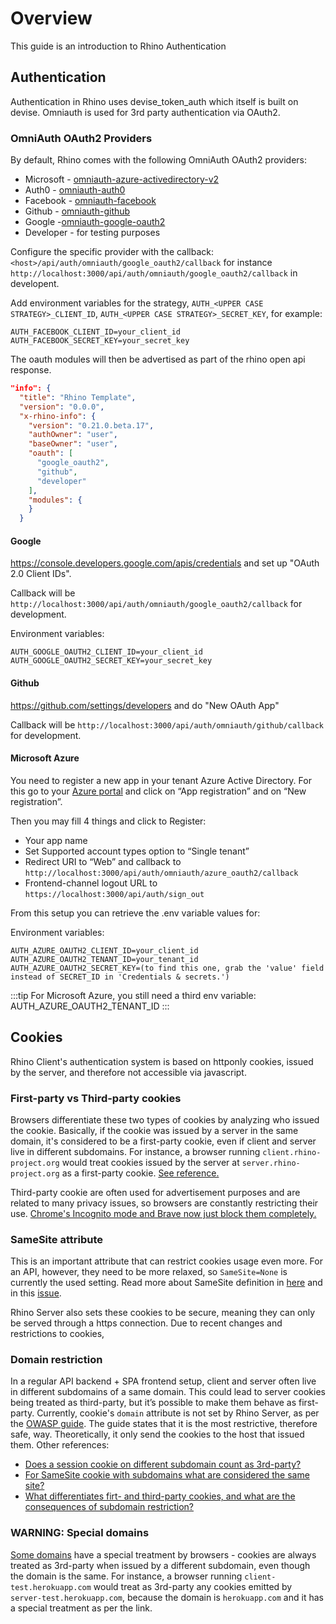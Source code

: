 # Overview

This guide is an introduction to Rhino Authentication

## Authentication

Authentication in Rhino uses devise_token_auth which itself is built on devise. Omniauth is used for 3rd party authentication via OAuth2.

### OmniAuth OAuth2 Providers

By default, Rhino comes with the following OmniAuth OAuth2 providers:

- Microsoft - [omniauth-azure-activedirectory-v2](https://github.com/RIPAGlobal/omniauth-azure-activedirectory-v2)
- Auth0 - [omniauth-auth0](https://github.com/auth0/omniauth-auth0)
- Facebook - [omniauth-facebook](https://github.com/simi/omniauth-facebook)
- Github - [omniauth-github](https://github.com/omniauth/omniauth)
- Google -[omniauth-google-oauth2](https://github.com/zquestz/omniauth-google-oauth2)
- Developer - for testing purposes

Configure the specific provider with the callback: `<host>/api/auth/omniauth/google_oauth2/callback` for instance `http://localhost:3000/api/auth/omniauth/google_oauth2/callback` in developent.

Add environment variables for the strategy, `AUTH_<UPPER CASE STRATEGY>_CLIENT_ID`, `AUTH_<UPPER CASE STRATEGY>_SECRET_KEY`, for example:

```
AUTH_FACEBOOK_CLIENT_ID=your_client_id
AUTH_FACEBOOK_SECRET_KEY=your_secret_key
```

The oauth modules will then be advertised as part of the rhino open api response.

```json
"info": {
  "title": "Rhino Template",
  "version": "0.0.0",
  "x-rhino-info": {
    "version": "0.21.0.beta.17",
    "authOwner": "user",
    "baseOwner": "user",
    "oauth": [
      "google_oauth2",
      "github",
      "developer"
    ],
    "modules": {
    }
  }
```

#### Google

https://console.developers.google.com/apis/credentials and set up "OAuth 2.0 Client IDs".

Callback will be `http://localhost:3000/api/auth/omniauth/google_oauth2/callback` for development.

Environment variables:

```
AUTH_GOOGLE_OAUTH2_CLIENT_ID=your_client_id
AUTH_GOOGLE_OAUTH2_SECRET_KEY=your_secret_key
```

#### Github

https://github.com/settings/developers and do "New OAuth App"

Callback will be `http://localhost:3000/api/auth/omniauth/github/callback` for development.

#### Microsoft Azure

You need to register a new app in your tenant Azure Active Directory. For this go to your [Azure portal](https://portal.azure.com/?quickstart=True#blade/Microsoft_AAD_IAM/ActiveDirectoryMenuBlade/RegisteredApps) and click on “App registration” and on “New registration”.

Then you may fill 4 things and click to Register:

- Your app name
- Set Supported account types option to “Single tenant”
- Redirect URI to “Web” and callback to `http://localhost:3000/api/auth/omniauth/azure_oauth2/callback`
- Frontend-channel logout URL to `https://localhost:3000/api/auth/sign_out`

From this setup you can retrieve the .env variable values for:

Environment variables:

```
AUTH_AZURE_OAUTH2_CLIENT_ID=your_client_id
AUTH_AZURE_OAUTH2_TENANT_ID=your_tenant_id
AUTH_AZURE_OAUTH2_SECRET_KEY=(to find this one, grab the 'value' field instead of SECRET_ID in 'Credentials & secrets.')
```

:::tip
For Microsoft Azure, you still need a third env variable: AUTH_AZURE_OAUTH2_TENANT_ID
:::

## Cookies

Rhino Client's authentication system is based on httponly cookies, issued by the server, and therefore not accessible via javascript.

### First-party vs Third-party cookies

Browsers differentiate these two types of cookies by analyzing who issued the cookie. Basically, if the cookie was issued by a server in the same domain, it's considered to be a first-party cookie, even if client and server live in different subdomains. For instance, a browser running `client.rhino-project.org` would treat cookies issued by the server at `server.rhino-project.org` as a first-party cookie. [See reference.](https://www.cookiepro.com/knowledge/whats-the-difference-between-first-and-third-party-cookies/#:~:text=The%20main%20differences%20between%20first,loaded%20on%20the%20publisher's%20website.)

Third-party cookie are often used for advertisement purposes and are related to many privacy issues, so browsers are constantly restricting their use. [Chrome's Incognito mode and Brave now just block them completely.](https://venturebeat.com/2020/05/19/google-chrome-83/#:~:text=In%20Incognito%20mode%2C%20Chrome%20doesn,icon%20in%20the%20address%20bar.)

### SameSite attribute

This is an important attribute that can restrict cookies usage even more. For an API, however, they need to be more relaxed, so `SameSite=None` is currently the used setting. Read more about SameSite definition in [here](https://web.dev/samesite-cookies-explained/) and in this [issue](https://github.com/google/google-api-javascript-client/issues/561).

Rhino Server also sets these cookies to be secure, meaning they can only be served through a https connection. Due to recent changes and restrictions to cookies,

### Domain restriction

In a regular API backend + SPA frontend setup, client and server often live in different subdomains of a same domain. This could lead to server cookies being treated as third-party, but it’s possible to make them behave as first-party. Currently, cookie's `domain` attribute is not set by Rhino Server, as per the [OWASP guide](https://cheatsheetseries.owasp.org/cheatsheets/Session_Management_Cheat_Sheet.html#domain-and-path-attributes). The guide states that it is the most restrictive, therefore safe, way. Theoretically, it only send the cookies to the host that issued them. Other references:

- [Does a session cookie on different subdomain count as 3rd-party?](https://stackoverflow.com/questions/10092567/does-a-session-cookie-on-different-subdomain-count-as-3rd-party)
- [For SameSite cookie with subdomains what are considered the same site?](https://security.stackexchange.com/questions/223473/for-samesite-cookie-with-subdomains-what-are-considered-the-same-site)
- [What differentiates firt- and third-party cookies, and what are the consequences of subdomain restriction?](https://helpcentre.atinternet-solutions.com/hc/en-gb/articles/360000329339-What-differentiates-first-and-third-party-cookies-and-what-are-the-consequences-of-subdomain-restriction-)

### WARNING: Special domains

[Some domains](https://chromium.googlesource.com/chromium/src/+/refs/heads/main/net/base/registry_controlled_domains/effective_tld_names.dat#12130) have a special treatment by browsers - cookies are always treated as 3rd-party when issued by a different subdomain, even though the domain is the same. For instance, a browser running `client-test.herokuapp.com` would treat as 3rd-party any cookies emitted by `server-test.herokuapp.com`, because the domain is `herokuapp.com` and it has a special treatment as per the link.
